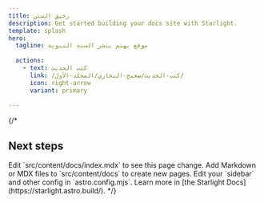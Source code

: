 ```yaml
---
title: رحيق السنن
description: Get started building your docs site with Starlight.
template: splash
hero:
  tagline: موقع يهتم بنشر السنة النبوية
 
  actions:
    - text: كتب الحديث
      link: /كتب-الحديث/صحيح-البخاري/المجلد-الأول/
      icon: right-arrow
      variant: primary
  
---
```

{/* 

## Next steps

<CardGrid stagger>
	<Card title="Update content" icon="pencil">
		Edit `src/content/docs/index.mdx` to see this page change.
	</Card>
	<Card title="Add new content" icon="add-document">
		Add Markdown or MDX files to `src/content/docs` to create new pages.
	</Card>
	<Card title="Configure your site" icon="setting">
		Edit your `sidebar` and other config in `astro.config.mjs`.
	</Card>
	<Card title="Read the docs" icon="open-book">
		Learn more in [the Starlight Docs](https://starlight.astro.build/).
	</Card>
</CardGrid> */}
